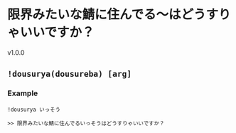 # 限界みたいな鯖に住んでる〜はどうすりゃいいですか？

<span class="badge badge--success">v1.0.0</span>

## `!dousurya(dousureba) [arg]`

### Example

`!dousurya いっそう`

```
>> 限界みたいな鯖に住んでるいっそうはどうすりゃいいですか？
```
